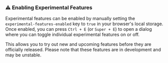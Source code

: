 ### ⚠️ Enabling Experimental Features

Experimental features can be enabled by manually setting the `experimental-features-enabled` key to `true` in your browser's local storage. Once enabled, you can press `Ctrl + E` (or `Super + E`) to open a dialog where you can toggle individual experimental features on or off.

This allows you to try out new and upcoming features before they are officially released. Please note that these features are in development and may be unstable.